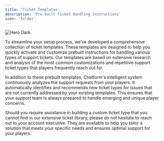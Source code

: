 ```yaml
---
title: 'Ticket Templates'
description: 'Pre-built Ticket Handling Instructions'
icon: 'folder'
---
```

<img
  src="/images/ticket-templates.png"
  alt="Hero Dark"
/>

To streamline your setup process, we’ve developed a comprehensive collection of ticket templates. These templates are designed to help you quickly activate and customize prebuilt instructions for handling various types of support tickets. Our templates are based on extensive research and analysis of the most common customizations and repetitive support ticket types that players frequently reach out for.

In addition to these prebuilt templates, Chatform's intelligent system continuously analyzes the support requests from your players. It automatically identifies and recommends new ticket types for issues that are not currently addressed by your existing templates. This ensures that your support team is always prepared to handle emerging and unique player concerns.

Should you require assistance in building a custom ticket type that you cannot find in our extensive ticket library, please do not hesitate to reach out to your account executive. They are available to help you tailor a solution that meets your specific needs and ensures optimal support for your players.